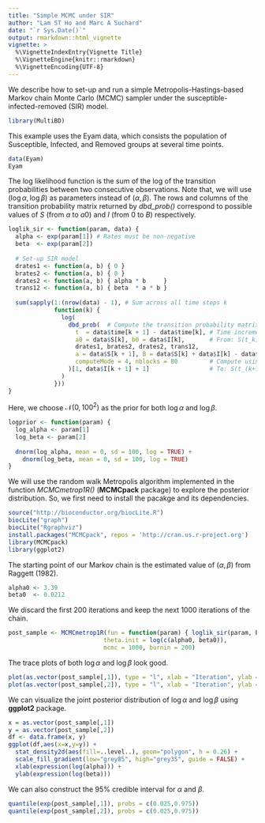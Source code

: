 ```yaml
---
title: "Simple MCMC under SIR"
author: "Lam ST Ho and Marc A Suchard"
date: "`r Sys.Date()`"
output: rmarkdown::html_vignette
vignette: >
  %\VignetteIndexEntry{Vignette Title}
  %\VignetteEngine{knitr::rmarkdown}
  %\VignetteEncoding{UTF-8}
---
```


We describe how to set-up and run a simple Metropolis-Hastings-based Markov chain Monte Carlo (MCMC) sampler under the susceptible-infected-removed (SIR) model.

```r
library(MultiBD)
```

This example uses the Eyam data, which consists the population of Susceptible, Infected, and Removed groups at several time points.

```r
data(Eyam)
Eyam
```

The log likelihood function is the sum of the log of the transition probabilities between two consecutive observations. Note that, we will use $(\log \alpha, \log \beta)$ as parameters instead of $(\alpha, \beta)$. The rows and columns of the transition probability matrix returned by *dbd_prob()* correspond to possible values of $S$ (from $a$ to $a0$) and $I$ (from $0$ to $B$) respectively.

```r
loglik_sir <- function(param, data) {
  alpha <- exp(param[1]) # Rates must be non-negative
  beta  <- exp(param[2])
  
  # Set-up SIR model
  drates1 <- function(a, b) { 0 }
  brates2 <- function(a, b) { 0 }
  drates2 <- function(a, b) { alpha * b     }
  trans12 <- function(a, b) { beta  * a * b }
  
  sum(sapply(1:(nrow(data) - 1), # Sum across all time steps k
             function(k) {
               log(
                 dbd_prob(  # Compute the transition probability matrix
                   t  = data$time[k + 1] - data$time[k], # Time increment
                   a0 = data$S[k], b0 = data$I[k],       # From: S(t_k), I(t_k)                                      
                   drates1, brates2, drates2, trans12,
                   a = data$S[k + 1], B = data$S[k] + data$I[k] - data$S[k + 1],
                   computeMode = 4, nblocks = 80         # Compute using 4 threads
                 )[1, data$I[k + 1] + 1]                 # To: S(t_(k+1)), I(t_(k+1))
               )
             }))
}
```

Here, we choose $\mathcal{N}(0, 100^2)$ as the prior for both $\log \alpha$ and $\log \beta$.

```r
logprior <- function(param) {
  log_alpha <- param[1]
  log_beta <- param[2]
  
  dnorm(log_alpha, mean = 0, sd = 100, log = TRUE) +
    dnorm(log_beta, mean = 0, sd = 100, log = TRUE)
}
```

We will use the random walk Metropolis algorithm implemented in the function *MCMCmetrop1R()* (**MCMCpack** package) to explore the posterior distribution. So, we first need to install the pacakge and its dependencies.

```r
source("http://bioconductor.org/biocLite.R")
biocLite("graph")
biocLite("Rgraphviz")
install.packages("MCMCpack", repos = 'http://cran.us.r-project.org')
library(MCMCpack)
library(ggplot2)
```

The starting point of our Markov chain is the estimated value of $(\alpha, \beta)$ from Raggett (1982).

```r
alpha0 <- 3.39
beta0  <- 0.0212
```

We discard the first $200$ iterations and keep the next $1000$ iterations of the chain.


```r
post_sample <- MCMCmetrop1R(fun = function(param) { loglik_sir(param, Eyam) + logprior(param) },
                           theta.init = log(c(alpha0, beta0)),
                           mcmc = 1000, burnin = 200)
```

The trace plots of both $\log \alpha$ and $\log \beta$ look good.

```r
plot(as.vector(post_sample[,1]), type = "l", xlab = "Iteration", ylab = expression(log(alpha)))
plot(as.vector(post_sample[,2]), type = "l", xlab = "Iteration", ylab = expression(log(beta)))
```

We can visualize the joint posterior distribution of $\log \alpha$ and $\log \beta$ using **ggplot2** package.

```r
x = as.vector(post_sample[,1])
y = as.vector(post_sample[,2])
df <- data.frame(x, y)
ggplot(df,aes(x=x,y=y)) +
  stat_density2d(aes(fill=..level..), geom="polygon", h = 0.26) + 
  scale_fill_gradient(low="grey85", high="grey35", guide = FALSE) +
  xlab(expression(log(alpha))) +
  ylab(expression(log(beta)))
```

We can also construct the $95\%$ credible interval for $\alpha$ and $\beta$.

```r
quantile(exp(post_sample[,1]), probs = c(0.025,0.975))
quantile(exp(post_sample[,2]), probs = c(0.025,0.975))
```

